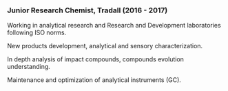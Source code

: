 ### Junior Research Chemist, Tradall (2016 - 2017)

Working in analytical research and Research and Development laboratories following ISO norms.

New products development, analytical and sensory characterization.

In depth analysis of impact compounds, compounds evolution understanding.

Maintenance and optimization of analytical instruments (GC).
